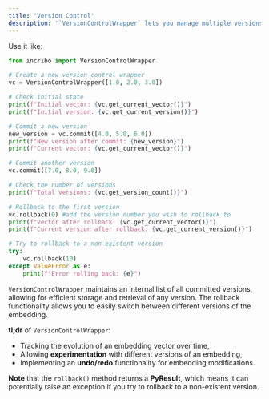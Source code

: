```yaml
---
title: 'Version Control'
description: '`VersionControlWrapper` lets you manage multiple versions of an embedding vector, allowing for commits of new versions and rollbacks to previous versions.'
---
```



Use it like:
```python version_control.py
from incribo import VersionControlWrapper

# Create a new version control wrapper
vc = VersionControlWrapper([1.0, 2.0, 3.0])

# Check initial state
print(f"Initial vector: {vc.get_current_vector()}")
print(f"Initial version: {vc.get_current_version()}")

# Commit a new version
new_version = vc.commit([4.0, 5.0, 6.0])
print(f"New version after commit: {new_version}")
print(f"Current vector: {vc.get_current_vector()}")

# Commit another version
vc.commit([7.0, 8.0, 9.0])

# Check the number of versions
print(f"Total versions: {vc.get_version_count()}")

# Rollback to the first version
vc.rollback(0) #add the version number you wish to rollback to
print(f"Vector after rollback: {vc.get_current_vector()}")
print(f"Current version after rollback: {vc.get_current_version()}")

# Try to rollback to a non-existent version
try:
    vc.rollback(10)
except ValueError as e:
    print(f"Error rolling back: {e}")
```

`VersionControlWrapper` maintains an internal list of all committed versions, allowing for efficient storage and retrieval of any version. 
The rollback functionality allows you to easily switch between different versions of the embedding.

**tl;dr** of `VersionControlWrapper`:

- Tracking the evolution of an embedding vector over time,
- Allowing **experimentation** with different versions of an embedding,
- Implementing an **undo/redo** functionality for embedding modifications.

**Note** that the `rollback()` method returns a **PyResult**, which means it can potentially raise an exception if you try to rollback to a non-existent version. 
